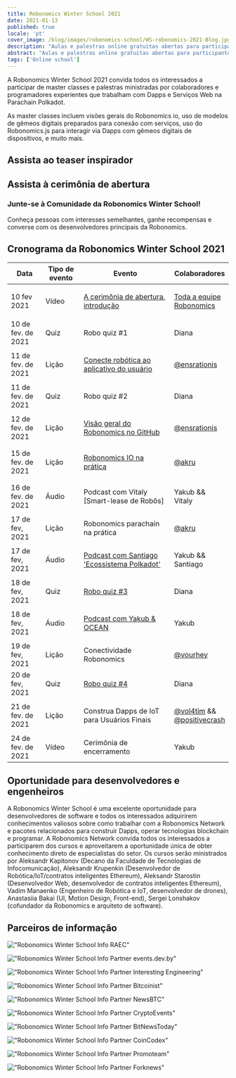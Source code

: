 ```yaml
---
title: Robonomics Winter School 2021
date: 2021-01-13
published: true
locale: 'pt'
cover_image: /blog/images/robonomics-school/WS-robonomics-2021-Blog.jpg
description: "Aulas e palestras online gratuitas abertas para participantes. Tente construir Dapps e Serviços Web para IoT na Parachain Polkadot durante a Robonomics Winter School 2021 (de 10 a 24 de fevereiro)"
abstract: "Aulas e palestras online gratuitas abertas para participantes. Tente construir Dapps e Serviços Web para IoT na Parachain Polkadot durante a Robonomics Winter School de 10 a 24 de fevereiro de 2021"
tags: ['Online school']
---
```


<PostExpiredInfo/>

A Robonomics Winter School 2021 convida todos os interessados a participar de master classes e palestras ministradas por colaboradores e programadores experientes que trabalham com Dapps e Serviços Web na Parachain Polkadot.

As master classes incluem visões gerais do Robonomics io, uso de modelos de gêmeos digitais preparados para conexão com serviços, uso do Robonomics.js para interagir via Dapps com gêmeos digitais de dispositivos, e muito mais.

## Assista ao teaser inspirador

<section class="animate-inside">

<YouTube id="https://youtu.be/RbNJ4ozUGXE" posterQuality="max"/>

</section>

## Assista à cerimônia de abertura

<section class="animate-inside">

<YouTube id="https://youtu.be/kQaSwNYHJQ8E" posterQuality="max"/>

</section>

<section class="animate-inside">
<TextCard icon="/icons/icon-forum.png" link="https://discord.gg/5UWNGNaAUf">

### Junte-se à Comunidade da Robonomics Winter School!
Conheça pessoas com interesses semelhantes, ganhe recompensas e converse com os desenvolvedores principais da Robonomics.

</TextCard>
</section>

## Cronograma da Robonomics Winter School 2021

<table class="mobile fullwidth">
<thead>
<tr>
<th style="width:110px">Data</th>
<th style="width:110px">Tipo de evento</th>
<th style="min-width:190px">Evento</th>
<th>Colaboradores</th>
</tr>
</thead>
<tbody>

<tr>
<td data-th="THE OPENING CEREMONY">10 fev 2021</td>
<td>Vídeo</td>
<td data-th="Watcho vídeo:">

[A cerimônia de abertura, introdução](https://wiki.robonomics.network/docs/wschool2021-intro)

</td>
<td data-th="Contributors:">

[Toda a equipe Robonomics](https://github.com/airalab)

</td>
</tr>

<tr>
<td data-th="ROBO QUIZ #1">10 de fev. de 2021</td>
<td>Quiz</td>
<td>Robo quiz #1</td>
<td data-th="Contributors:">Diana</td>
</tr>

<tr>
<td data-th="CONNECT ROBOTICS TO USER APP">11 de fev. de 2021</td>
<td>Lição</td>
<td data-th="Go throw the lesson:">

[Conecte robótica ao aplicativo do usuário](https://wiki.robonomics.network/docs/wschool2021-connect-robotics-to-user-app/)

</td>
<td data-th="Contributor:">

[@ensrationis](https://github.com/ensrationis)

</td>
</tr>

<tr>
<td data-th="ROBO QUIZ #2">11 de fev. de 2021</td>
<td>Quiz</td>
<td>Robo quiz #2</td>
<td data-th="Contributors:">Diana</td>
</tr>

<tr>
<td data-th="ROBONOMICS GITHUB OVERVIEW">12 de fev. de 2021</td>
<td>Lição</td>
<td data-th="Go throw the lesson:">

[Visão geral do Robonomics no GitHub](https://wiki.robonomics.network/docs/wschool2021-robonomics-github-overview)

</td>
<td data-th="Contributor:">

[@ensrationis](https://github.com/ensrationis)

</td>
</tr>

<tr>
<td data-th="ROBONOMICS IO IN PRACTICE">15 de fev. de 2021</td>
<td>Lição</td>
<td data-th="Go throw the lesson:">

[Robonomics IO na prática](https://wiki.robonomics.network/docs/wschool2021-robonomics-io-in-practice)

</td>
<td data-th="Contributor:">

[@akru](https://github.com/akru)

</td>
</tr>

<tr>
<td data-th="PODCAST with Vitaly [Smart-lease of Robots]">16 de fev. de 2021</td>
<td>Áudio</td>
<td data-th="Áudio no Youtube:">

Podcast com Vitaly [Smart-lease de Robôs]

</td>
<td data-th="Contribuidor:">Yakub && Vitaly</td>
</tr>


<tr>
<td data-th="ROBONOMICS PARACHAIN NA PRÁTICA">17 de fev, 2021</td>
<td>Lição</td>
<td>Robonomics parachain na prática</td>
<td data-th="Contribuidor:">

[@akru](https://github.com/akru)

</td>
</tr>

<tr>
<td data-th="PODCAST com Santiago 'Ecossistema Polkadot'">17 de fev, 2021</td>
<td>Áudio</td>
<td data-th="Áudio no Youtube:">

[Podcast com Santiago 'Ecossistema Polkadot'](https://url.today/74)

</td>
<td data-th="Contribuidores:">Yakub && Santiago</td>
</tr>


<tr>
<td data-th="ROBO QUIZ #3">18 de fev, 2021</td>
<td>Quiz</td>
<td data-th="Participe no Discord:">

[Robo quiz #3](https://discord.gg/5UWNGNaAUf)

</td>
<td data-th="Contribuidores:">Diana</td>
</tr>

<tr>
<td data-th="PODCAST com Yakub & OCEAN">18 de fev, 2021</td>
<td>Áudio</td>
<td>

[Podcast com Yakub & OCEAN](https://url.today/75)

</td>
<td data-th="Contribuidores:">Yakub</td>
</tr>


<tr>
<td data-th="CONECTIVIDADE ROBONOMICS">19 de fev, 2021</td>
<td>Lição</td>
<td>Conectividade Robonomics</td>
<td data-th="Contribuidor:">

[@vourhey](https://github.com/Vourhey)

</td>
</tr>

<tr>
<td data-th="ROBO QUIZ #4">20 de fev, 2021</td>
<td>Quiz</td>
<td data-th="Participe no Discord:">

[Robo quiz #4](https://discord.gg/5UWNGNaAUf)

</td>
<td data-th="Contribuidores:">Diana</td>
</tr>


<tr>
<td data-th="BUILD IOT DAPPS FOR END USERS">21 de fev. de 2021</td>
<td>Lição</td>
<td>Construa Dapps de IoT para Usuários Finais</td>
<td data-th="Contributors:">

[@vol4tim](https://github.com/vol4tim) && [@positivecrash](https://github.com/positivecrash)

</td>
</tr>

<tr>
<td data-th="CLOSING CEREMONY">24 de fev. de 2021</td>
<td>Vídeo</td>
<td>Cerimônia de encerramento</td>
<td data-th="Contributors:">Yakub</td>
</tr>

</tbody>
</table>


## Oportunidade para desenvolvedores e engenheiros

A Robonomics Winter School é uma excelente oportunidade para desenvolvedores de software e todos os interessados adquirirem conhecimentos valiosos sobre como trabalhar com a Robonomics Network e pacotes relacionados para construir Dapps, operar tecnologias blockchain e programar. A Robonomics Network convida todos os interessados a participarem dos cursos e aproveitarem a oportunidade única de obter conhecimento direto de especialistas do setor. Os cursos serão ministrados por Aleksandr Kapitonov (Decano da Faculdade de Tecnologias de Infocomunicação), Aleksandr Krupenkin (Desenvolvedor de Robótica/IoT/contratos inteligentes Ethereum), Aleksandr Starostin (Desenvolvedor Web, desenvolvedor de contratos inteligentes Ethereum), Vadim Manaenko (Engenheiro de Robótica e IoT, desenvolvedor de drones), Anastasiia Bakai (UI, Motion Design, Front-end), Sergei Lonshakov (cofundador da Robonomics e arquiteto de software).


## Parceiros de informação

<section class="grid-4 animate-inside">

<TextCard orientation="vertical" link="https://raec.ru" classList="pin">

!["Robonomics Winter School Info RAEC"](/blog/images/robonomics-school/raec.png)

</TextCard>

<TextCard orientation="vertical" link="https://events.dev.by/robonomics-winter-school">

!["Robonomics Winter School Info Partner events.dev.by"](/blog/images/robonomics-school/dev-logo-brand.png)

</TextCard>

<TextCard orientation="vertical" link="https://interestingengineering.com/events/robonomics-winter-school-2021">

!["Robonomics Winter School Info Partner Interesting Engineering"](/blog/images/robonomics-school/interestingengineering.png)

</TextCard>

<TextCard orientation="vertical" link="https://bitcoinist.com/robonomics-winter-school-2021-master-classes-and-lectures-open-for-attendees/">

!["Robonomics Winter School Info Partner Bitcoinist"](/blog/images/robonomics-school/bitcoinist.png)

</TextCard>

<TextCard orientation="vertical" link="https://www.newsbtc.com/press-releases/robonomics-winter-school-2021-master-classes-and-lectures-open-for-attendees/">

!["Robonomics Winter School Info Partner NewsBTC"](/blog/images/robonomics-school/newsbtc.jpg)

</TextCard>

<TextCard orientation="vertical" link="https://cryptoevents.global/">

!["Robonomics Winter School Info Partner CryptoEvents"](/blog/images/robonomics-school/cryptoevents-logo.png)

</TextCard>

<TextCard orientation="vertical" link="https://bitnewstoday.com">

!["Robonomics Winter School Info Partner BitNewsToday"](/blog/images/robonomics-school/BNT.png)

</TextCard>

<TextCard orientation="vertical" link="https://coincodex.com/">

!["Robonomics Winter School Info Partner CoinCodex"](/blog/images/robonomics-school/coincodex.png)

</TextCard>

<TextCard orientation="vertical" link="https://www.youtube.com/channel/UCrvyFYM29oQ-EAejZgYqmWA">

!["Robonomics Winter School Info Partner Promoteam"](/blog/images/robonomics-school/Promoteam.png)

</TextCard>

<TextCard orientation="'vertical'" link="https://forknews.io/">

!["Robonomics Winter School Info Partner Forknews"](/blog/images/robonomics-school/forknews_io.png)

</TextCard>

</section>

